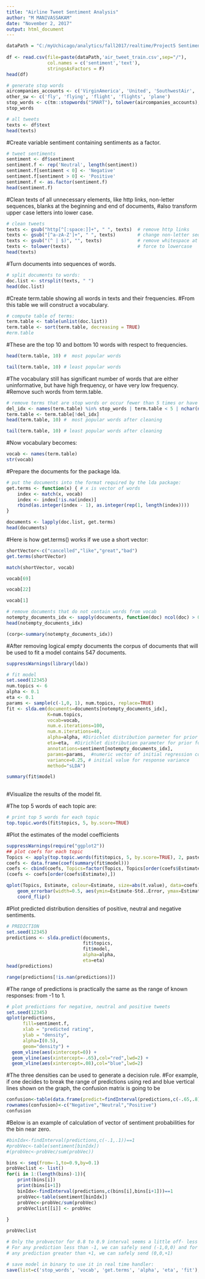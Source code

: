 ```yaml
---
title: "Airline Tweet Sentiment Analysis"
author: "M MANIVASSAKAM"
date: "November 2, 2017"
output: html_document
---
```


```r


dataPath = "C:/myUchicago/analytics/fall2017/realtime/Project5 SentimentAnalysis/FMScA_32005_TextAnalysisProjectMaterials/"
  
df <- read.csv(file=paste(dataPath,'air_tweet_train.csv',sep="/"), 
               col.names = c('sentiment','text'),
               stringsAsFactors = F)
head(df)
```

```r
# generate stop words
aircompanies_accounts <- c('VirginAmerica', 'United', 'SouthwestAir', 'JetBlue', 'Delta', 'USAirways', 'AmericanAir')
other_sw <- c('fly', 'flying', 'flight', 'flights', 'plane')
stop_words <- c(tm::stopwords("SMART"), tolower(aircompanies_accounts), other_sw )
stop_words
```

```r
# all tweets
texts <- df$text
head(texts)
```
#Create variable sentiment containing sentiments as a factor.


```r
# tweet sentiments
sentiment <- df$sentiment
sentiment.f <- rep('Neutral', length(sentiment))
sentiment.f[sentiment < 0] <- 'Negative'
sentiment.f[sentiment > 0] <- 'Positive'
sentiment.f <- as.factor(sentiment.f)
head(sentiment.f)
```
#Clean texts of all unnecessary elements, like http links, non-letter sequences, blanks at the beginning and end of documents, 
#also transform upper case letters into lower case.
```r
# clean tweets
texts <- gsub("http[^[:space:]]+", " ", texts)  # remove http links
texts <- gsub("[^a-zA-Z']+", " ", texts)        # change non-letter sequences to whitespaces
texts <- gsub("(^ | $)", "", texts)             # remove whitespace at beginning and end of documents
texts <- tolower(texts)                         # force to lowercase
head(texts)
```
#Turn documents into sequences of words.


```r
# split documents to words:
doc.list <- strsplit(texts, " ")
head(doc.list)
```
#Create term.table showing all words in texts and their frequencies.
#From this table we will construct a vocabulary.
```r
# compute table of terms:
term.table <- table(unlist(doc.list))
term.table <- sort(term.table, decreasing = TRUE)
#erm.table
```
#These are the top 10 and bottom 10 words with respect to frequencies.

```r
head(term.table, 10) #  most popular words

```

```r
tail(term.table, 10) # least popular words

```
#The vocabulary still has significant number of words that are either uninformative, but have high frequency, or have very low frequency.
#Remove such words from term.table.
```r
# remove terms that are stop words or occur fewer than 5 times or have length < 3:
del_idx <- names(term.table) %in% stop_words | term.table < 5 | nchar(names(term.table)) < 3
term.table <- term.table[!del_idx]
head(term.table, 10) #  most popular words after cleaning
```
```r
tail(term.table, 10) # least popular words after cleaning

```
#Now vocabulary becomes:


```r
vocab <- names(term.table)
str(vocab)

```
#Prepare the documents for the package lda.


```r
# put the documents into the format required by the lda package:
get.terms <- function(x) { # x is vector of words
    index <- match(x, vocab)
    index <- index[!is.na(index)]
    rbind(as.integer(index - 1), as.integer(rep(1, length(index))))
}

documents <- lapply(doc.list, get.terms)
head(documents)
```
#Here is how get.terms() works if we use a short vector:


```r
shortVector<-c("cancelled","like","great","bad")
get.terms(shortVector)

```

```r
match(shortVector, vocab)

```

```r
vocab[69]

```

```r
vocab[22]

```

```r
vocab[1]

```

```r
# remove documents that do not contain words from vocab
notempty_documents_idx <- sapply(documents, function(doc) ncol(doc) > 0 )
head(notempty_documents_idx)
```

```r
(corp<-summary(notempty_documents_idx))

```
#After removing logical empty documents the corpus of documents that will be used to fit a model contains 547 documents.


```r
suppressWarnings(library(lda))

```

```r
# fit model
set.seed(12345)
num.topics <- 6
alpha <- 0.1 
eta <- 0.1
params <- sample(c(-1,0, 1), num.topics, replace=TRUE)
fit <- slda.em(documents=documents[notempty_documents_idx],
               K=num.topics,
               vocab=vocab,
               num.e.iterations=100,
               num.m.iterations=40,
               alpha=alpha, #Dirichlet distribution parmeter for prior for theta_d
               eta=eta,  #Dirichlet distribution parameter for prior for beta_k
               annotations=sentiment[notempty_documents_idx], 
               params=params,  #numeric vector of initial regression coefficients for EM
               variance=0.25, # initial value for response variance
               method="sLDA")

summary(fit$model)
        
```
#Visualize the results of the model fit.

#The top 5 words of each topic are:
```r
# print top 5 words for each topic
top.topic.words(fit$topics, 5, by.score=TRUE)
```
#Plot the estimates of the model coefficients
```r
suppressWarnings(require("ggplot2"))
## plot coefs for each topic
Topics <- apply(top.topic.words(fit$topics, 5, by.score=TRUE), 2, paste, collapse=" ")
coefs <- data.frame(coef(summary(fit$model)))
coefs <- cbind(coefs, Topics=factor(Topics, Topics[order(coefs$Estimate)]))
(coefs <- coefs[order(coefs$Estimate),])
```


```r
qplot(Topics, Estimate, colour=Estimate, size=abs(t.value), data=coefs) +
    geom_errorbar(width=0.5, aes(ymin=Estimate-Std..Error, ymax=Estimate+Std..Error)) + 
    coord_flip()
```
#Plot predicted distribution densities of positive, neutral and negative sentiments.


```r
# PREDICTION
set.seed(12345)
predictions <- slda.predict(documents,
                            fit$topics, 
                            fit$model,
                            alpha=alpha,
                            eta=eta)
head(predictions)
```

```r
range(predictions[!is.nan(predictions)])        


```

#The range of predictions is practically the same as the range of known responses: from -1 to 1.

```r
# plot predictions for negative, neutral and positive tweets
set.seed(12345)
qplot(predictions,
      fill=sentiment.f,
      xlab = "predicted rating",
      ylab = "density",
      alpha=I(0.5),
      geom="density") +
  geom_vline(aes(xintercept=0)) +
  geom_vline(aes(xintercept=-.65),col="red",lwd=2) +
  geom_vline(aes(xintercept=.08),col="blue",lwd=2)

```

#The three densities can be used to generate a decision rule.
#For example, if one decides to break the range of predictions using red and blue vertical lines shown on the graph, the confusion matrix is going to be

```r
confusion<-table(data.frame(predict=findInterval(predictions,c(-.65,.8)),actual=sentiment.f))
rownames(confusion)<-c("Negative","Neutral","Positive")
confusion

```

#Below is an example of calculation of vector of sentiment probabilities for the bin near zero.


```r
#binIdx<-findInterval(predictions,c(-.1,.1))==1
#probVec<-table(sentiment[binIdx])
#(probVec<-probVec/sum(probVec))

```

```r

bins <- seq(from=-1,to=0.9,by=0.1)
probVeclist <- list()
for(i in 1:(length(bins)-1)){
    print(bins[i])
    print(bins[i+1])
    binIdx<-findInterval(predictions,c(bins[i],bins[i+1]))==1
    probVec<-table(sentiment[binIdx])
    probVec<-probVec/sum(probVec)
    probVeclist[[i]] <- probVec
  
}

probVeclist

# Only the probvector for 0.8 to 0.9 interval seems a little off- less value for +1 than expected
# For any prediction less than -1, we can safely send (-1,0,0) and for 
# any prediction greater than +1, we can safely send (0,0,+1)


```

```r
# save model in binary to use it in real time handler:
save(list=c('stop_words', 'vocab', 'get.terms', 'alpha', 'eta', 'fit'), file = "slda.model.Rdata")
```

